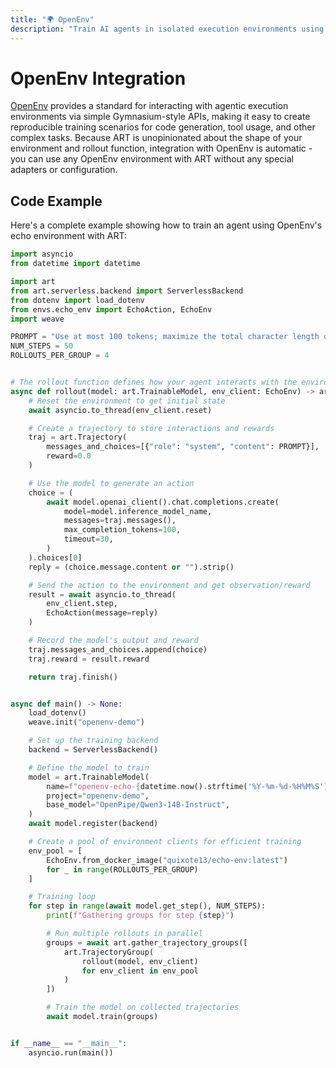 ```yaml
---
title: "🌍 OpenEnv"
description: "Train AI agents in isolated execution environments using OpenEnv with ART's reinforcement learning"
---
```


# OpenEnv Integration

[OpenEnv](https://github.com/meta-pytorch/OpenEnv) provides a standard for interacting with agentic execution environments via simple Gymnasium-style APIs, making it easy to create reproducible training scenarios for code generation, tool usage, and other complex tasks. Because ART is unopinionated about the shape of your environment and rollout function, integration with OpenEnv is automatic - you can use any OpenEnv environment with ART without any special adapters or configuration.

## Code Example

Here's a complete example showing how to train an agent using OpenEnv's echo environment with ART:

```python
import asyncio
from datetime import datetime

import art
from art.serverless.backend import ServerlessBackend
from dotenv import load_dotenv
from envs.echo_env import EchoAction, EchoEnv
import weave

PROMPT = "Use at most 100 tokens; maximize the total character length of the output."
NUM_STEPS = 50
ROLLOUTS_PER_GROUP = 4


# The rollout function defines how your agent interacts with the environment
async def rollout(model: art.TrainableModel, env_client: EchoEnv) -> art.Trajectory:
    # Reset the environment to get initial state
    await asyncio.to_thread(env_client.reset)

    # Create a trajectory to store interactions and rewards
    traj = art.Trajectory(
        messages_and_choices=[{"role": "system", "content": PROMPT}],
        reward=0.0
    )

    # Use the model to generate an action
    choice = (
        await model.openai_client().chat.completions.create(
            model=model.inference_model_name,
            messages=traj.messages(),
            max_completion_tokens=100,
            timeout=30,
        )
    ).choices[0]
    reply = (choice.message.content or "").strip()

    # Send the action to the environment and get observation/reward
    result = await asyncio.to_thread(
        env_client.step,
        EchoAction(message=reply)
    )

    # Record the model's output and reward
    traj.messages_and_choices.append(choice)
    traj.reward = result.reward

    return traj.finish()


async def main() -> None:
    load_dotenv()
    weave.init("openenv-demo")

    # Set up the training backend
    backend = ServerlessBackend()

    # Define the model to train
    model = art.TrainableModel(
        name=f"openenv-echo-{datetime.now().strftime('%Y-%m-%d-%H%M%S')}",
        project="openenv-demo",
        base_model="OpenPipe/Qwen3-14B-Instruct",
    )
    await model.register(backend)

    # Create a pool of environment clients for efficient training
    env_pool = [
        EchoEnv.from_docker_image("quixote13/echo-env:latest")
        for _ in range(ROLLOUTS_PER_GROUP)
    ]

    # Training loop
    for step in range(await model.get_step(), NUM_STEPS):
        print(f"Gathering groups for step {step}")

        # Run multiple rollouts in parallel
        groups = await art.gather_trajectory_groups([
            art.TrajectoryGroup(
                rollout(model, env_client)
                for env_client in env_pool
            )
        ])

        # Train the model on collected trajectories
        await model.train(groups)


if __name__ == "__main__":
    asyncio.run(main())
```